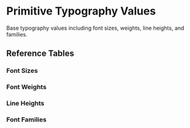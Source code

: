 
<Meta title="Token Reference/Primitives/Typography" />

# Primitive Typography Values

Base typography values including font sizes, weights, line heights, and families.


<TypographyShowcase type="reference" />


## Reference Tables

### Font Sizes
<TokenReferenceTable tier="ref" category="fontSize" />

### Font Weights
<TokenReferenceTable tier="ref" category="fontWeight" />

### Line Heights
<TokenReferenceTable tier="ref" category="lineHeightPx" />

### Font Families
<TokenReferenceTable tier="ref" category="fontFamily" />